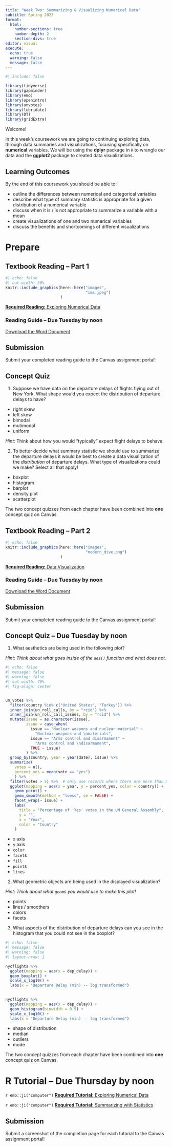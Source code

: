 ```yaml
---
title: "Week Two: Summarizing & Visualizing Numerical Data"
subtitle: Spring 2023
format:
  html:
    number-sections: true
    number-depth: 2
    section-divs: true
editor: visual
execute: 
  echo: true
  warning: false
  message: false
---
```


```r
#| include: false

library(tidyverse)
library(gapminder)
library(emo)
library(openintro)
library(unvotes)
library(lubridate)
library(DT)
library(gridExtra)
```

Welcome!

In this week's coursework we are going to continuing exploring data, through data summaries and visualizations, focusing specifically on **numerical** variables. We will be using the **dplyr** package in `R` to wrangle our data and the **ggplot2** package to created data visualizations.

## Learning Outcomes

By the end of this coursework you should be able to:

-   outline the differences between numerical and categorical variables
-   describe what type of summary statistic is appropriate for a given distribution of a numerical variable
-   discuss when it is / is not appropriate to summarize a variable with a mean
-   create visualizations of one and two numerical variables
-   discuss the benefits and shortcomings of different visualizations

# Prepare

## Textbook Reading -- Part 1

::: column-margin
```r
#| echo: false
#| out-width: 50%
knitr::include_graphics(here::here("images", 
                                   "ims.jpeg")
                        )
```
:::

[**Required Reading:** Exploring Numerical Data](https://openintro-ims.netlify.app/explore-numerical.html)

### Reading Guide -- Due Tuesday by noon

[Download the Word Document](reading-guide/week2-reading2.docx)

::: callout-note
# Submission

Submit your completed reading guide to the Canvas assignment portal!
:::

## Concept Quiz

1.  Suppose we have data on the departure delays of flights flying out of New York. What shape would you expect the distribution of departure delays to have?

-   right skew
-   left skew
-   bimodal
-   mutimodal
-   uniform

*Hint:* Think about how you would "typically" expect flight delays to behave.

2.  To better decide what summary statistic we should use to summarize the departure delays it would be best to create a data visualization of the *distribution* of departure delays. What type of visualizations could we make? Select all that apply!

-   boxplot
-   histogram
-   barplot
-   density plot
-   scatterplot

::: callout-note
The two concept quizzes from each chapter have been combined into **one** concept quiz on Canvas.
:::

## Textbook Reading -- Part 2

::: column-margin
```r
#| echo: false
knitr::include_graphics(here::here("images", 
                                   "modern_dive.png")
                        )
```
:::

[**Required Reading:** Data Visualization](https://moderndive.com/2-viz.html)

### Reading Guide -- Due Tuesday by noon

[Download the Word Document](reading-guide/week2-reading1.docx)

::: callout-note
# Submission

Submit your completed reading guide to the Canvas assignment portal!
:::

## Concept Quiz -- Due Tuesday by noon

1.  What aesthetics are being used in the following plot?

*Hint: Think about what goes inside of the `aes()` function and what does not.*

```r
#| echo: false
#| message: false
#| warning: false
#| out-width: 70%
#| fig-align: center


un_votes %>%
  filter(country %in% c("United States", "Turkey")) %>%
  inner_join(un_roll_calls, by = "rcid") %>%
  inner_join(un_roll_call_issues, by = "rcid") %>%
  mutate(issue = as.character(issue),
         issue = case_when(
           issue == "Nuclear weapons and nuclear material" ~ 
             "Nuclear weapons and \nmaterials",
           issue == "Arms control and disarmament" ~ 
             "Arms control and \ndisarmament", 
           TRUE ~ issue)
         ) %>%
  group_by(country, year = year(date), issue) %>%
  summarize(
    votes = n(),
    percent_yes = mean(vote == "yes")
    ) %>%
  filter(votes > 5) %>%  # only use records where there are more than 5 votes
  ggplot(mapping = aes(x = year, y = percent_yes, color = country)) +
    geom_point() +
    geom_smooth(method = "loess", se = FALSE) +
    facet_wrap(~ issue) +
    labs(
      title = "Percentage of 'Yes' votes in the UN General Assembly",
      y = "",
      x = "Year",
      color = "Country"
    )
```

-   `x` axis
-   `y` axis
-   `color`
-   `facet`s
-   `fill`
-   `point`s
-   `line`s

2.  What geometric objects are being used in the displayed visualization?

*Hint: Think about what `geom`s you would use to make this plot!*

-   points
-   lines / smoothers
-   colors
-   facets

3.  What aspects of the distribution of departure delays can you see in the histogram that you could not see in the boxplot?

```r
#| echo: false 
#| message: false
#| warning: false
#| layout-nrow: 1

nycflights %>% 
  ggplot(mapping = aes(x = dep_delay)) + 
  geom_boxplot() + 
  scale_x_log10() + 
  labs(x = "Departure Delay (min) -- log transformed")

  
nycflights %>% 
  ggplot(mapping = aes(x = dep_delay)) + 
  geom_histogram(binwidth = 0.5) + 
  scale_x_log10() + 
  labs(x = "Departure Delay (min) -- log transformed")
```

-   shape of distribution
-   median
-   outliers
-   mode

::: callout-note
The two concept quizzes from each chapter have been combined into **one** concept quiz on Canvas.
:::

# R Tutorial -- Due Thursday by noon

`r emo::ji("computer")` [**Required Tutorial:** Exploring Numerical Data](https://openintro.shinyapps.io/ims-02-explore-02/)

`r emo::ji("computer")` [**Required Tutorial:** Summarizing with Statistics](https://openintro.shinyapps.io/ims-02-explore-03/)

::: callout-note
# Submission

Submit a screenshot of the completion page for each tutorial to the Canvas assignment portal!
:::
